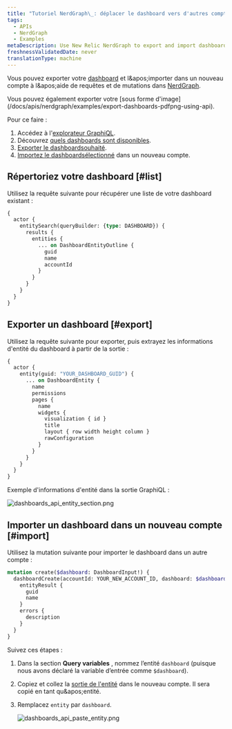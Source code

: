 ```yaml
---
title: "Tutoriel NerdGraph\_: déplacer le dashboard vers d'autres comptes"
tags:
  - APIs
  - NerdGraph
  - Examples
metaDescription: Use New Relic NerdGraph to export and import dashboards.
freshnessValidatedDate: never
translationType: machine
---
```


Vous pouvez exporter votre [dashboard](/docs/query-your-data/explore-query-data/dashboards/introduction-dashboards) et l&amp;apos;importer dans un nouveau compte à l&amp;apos;aide de requêtes et de mutations dans [NerdGraph](/docs/apis/nerdgraph/get-started/introduction-new-relic-nerdgraph).

<Callout variant="tip">
  Vous pouvez également exporter votre <InlinePopover type="dashboards" />[sous forme d'image](/docs/apis/nerdgraph/examples/export-dashboards-pdfpng-using-api).
</Callout>

Pour ce faire :

1. Accédez à l'[explorateur GraphiQL](https://api.newrelic.com/graphiql).
2. Découvrez [quels dashboards sont disponibles](#list).
3. [Exporter le dashboardsouhaité](#export).
4. [Importez le dashboardsélectionné](#import) dans un nouveau compte.

## Répertoriez votre dashboard [#list]

Utilisez la requête suivante pour récupérer une liste de votre dashboard existant :

```graphql
{
  actor {
    entitySearch(queryBuilder: {type: DASHBOARD}) {
      results {
        entities {
          ... on DashboardEntityOutline {
            guid
            name
            accountId
          }
        }
      }
    }
  }
}
```

## Exporter un dashboard [#export]

Utilisez la requête suivante pour exporter, puis extrayez les informations d'entité du dashboard à partir de la sortie :

```graphql
{
  actor {
    entity(guid: "YOUR_DASHBOARD_GUID") {
      ... on DashboardEntity {
        name
        permissions
        pages {
          name
          widgets {
            visualization { id }
            title
            layout { row width height column }
            rawConfiguration
          }
        }
      }
    }
  }
}
```

Exemple d'informations d'entité dans la sortie GraphiQL :

<img title="dashboards_api_entity_section.png" alt="dashboards_api_entity_section.png" src="/images/apis-and-data_screenshot-full_NerdGraph-dashboard-entity.webp" />

## Importer un dashboard dans un nouveau compte [#import]

Utilisez la mutation suivante pour importer le dashboard dans un autre compte :

```graphql
mutation create($dashboard: DashboardInput!) {
  dashboardCreate(accountId: YOUR_NEW_ACCOUNT_ID, dashboard: $dashboard) {
    entityResult {
      guid
      name
    }
    errors {
      description
    }
  }
}
```

Suivez ces étapes :

1. Dans la section <DNT>**Query variables**</DNT> , nommez l’entité `dashboard` (puisque nous avons déclaré la variable d’entrée comme `$dashboard`).

2. Copiez et collez la [sortie de l'entité](#export) dans le nouveau compte. Il sera copié en tant qu&amp;apos;entité.

3. Remplacez `entity` par `dashboard`.

   <img title="dashboards_api_paste_entity.png" alt="dashboards_api_paste_entity.png" src="/images/apis-and-data_screenshot-full_NerdGraph-dashboard-paste.webp" />